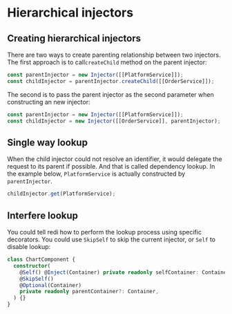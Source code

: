 # Hierarchical injectors

## Creating hierarchical injectors

There are two ways to create parenting relationship between two injectors. The first approach is to call`createChild` method on the parent injector:

```ts highlight=2
const parentInjector = new Injector([[PlatformService]]);
const childInjector = parentInjector.createChild([[OrderService]]);
```

The second is to pass the parent injector as the second parameter when constructing an new injector:

```ts highlight=2
const parentInjector = new Injector([[PlatformService]]);
const childInjector = new Injector([[OrderService]], parentInjector);
```

## Single way lookup

When the child injector could not resolve an identifier, it would delegate the request to its parent if possible. And that is called dependency lookup. In the example below, `PlatformService` is actually constructed by `parentInjector`.

```ts highlight=2
childInjector.get(PlatformService);
```

## Interfere lookup

You could tell redi how to perform the lookup process using specific decorators. You could use `SkipSelf` to skip the current injector, or `Self` to disable lookup:

```ts highlight=3,4
class ChartComponent {
  constructor(
    @Self() @Inject(Container) private readonly selfContainer: Container,
    @SkipSelf()
    @Optional(Container)
    private readonly parentContainer?: Container,
  ) {}
}
```
